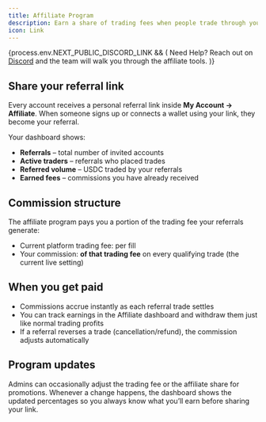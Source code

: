 ```yaml
---
title: Affiliate Program
description: Earn a share of trading fees when people trade through your link
icon: Link
---
```




{process.env.NEXT_PUBLIC_DISCORD_LINK && (
<Callout>
  Need Help? Reach out on <a href={process.env.NEXT_PUBLIC_DISCORD_LINK} rel="noopener noreferrer" target="_blank">Discord</a> and the team will walk you through the affiliate tools.
</Callout>
)}

## Share your referral link

Every account receives a personal referral link inside **My Account → Affiliate**.
When someone signs up or connects a wallet using your link, they become your referral.

Your dashboard shows:

- **Referrals** – total number of invited accounts
- **Active traders** – referrals who placed trades
- **Referred volume** – USDC traded by your referrals
- **Earned fees** – commissions you have already received

## Commission structure

The affiliate program pays you a portion of the trading fee your referrals generate:

- Current platform trading fee: **<TradingFeeDisplay />** per fill
- Your commission: **<AffiliateShareDisplay /> of that trading fee** on every qualifying trade (the current live setting)

<FeeCalculationExample amount={1000} format="inline" />

## When you get paid

- Commissions accrue instantly as each referral trade settles
- You can track earnings in the Affiliate dashboard and withdraw them just like normal trading profits
- If a referral reverses a trade (cancellation/refund), the commission adjusts automatically

## Program updates

Admins can occasionally adjust the trading fee or the affiliate share for promotions.
Whenever a change happens, the dashboard shows the updated percentages so you always know what you’ll earn before sharing your link.
